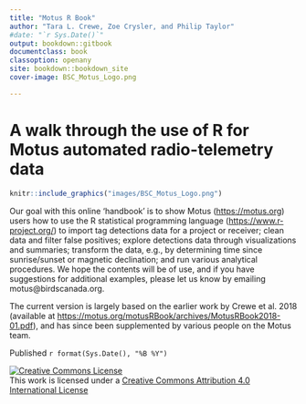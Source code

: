 ```yaml
---
title: "Motus R Book"
author: "Tara L. Crewe, Zoe Crysler, and Philip Taylor"
#date: "`r Sys.Date()`"
output: bookdown::gitbook
documentclass: book
classoption: openany
site: bookdown::bookdown_site
cover-image: BSC_Motus_Logo.png

---
```


# A walk through the use of R for Motus automated radio-telemetry data  {-}

```r
knitr::include_graphics("images/BSC_Motus_Logo.png")
```

Our goal with this online 'handbook' is to show Motus (<https://motus.org>) users how to use the R statistical programming language (<https://www.r-project.org/>) to import tag detections data for a project or receiver; clean data and filter false positives; explore detections data through visualizations and summaries; transform the data, e.g., by determining time since sunrise/sunset or magnetic declination; and run various analytical procedures. We hope the contents will be of use, and if you have suggestions for additional examples, please let us know by emailing motus@birdscanada.org. 

The current version is largely based on the earlier work by Crewe et al. 2018 (available at <https://motus.org/motusRBook/archives/MotusRBook2018-01.pdf>), and has since been supplemented by various people on the Motus team.

Published `r format(Sys.Date(), "%B %Y")`

<a rel="license" href="http://creativecommons.org/licenses/by/4.0/"><img alt="Creative Commons License" style="border-width:0" src="https://i.creativecommons.org/l/by/4.0/88x31.png" /></a><br />This work is licensed under a <a rel="license" href="http://creativecommons.org/licenses/by/4.0/">Creative Commons Attribution 4.0 International License</a>